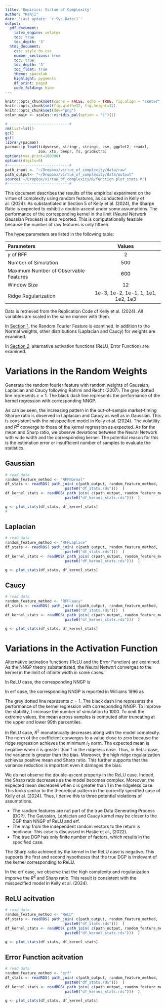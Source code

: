 ```yaml
---
title: 'Empirics: Virtue of Complexity'
author: "Kanji"
date: 'Last update: `r Sys.Date()`'
output:
  pdf_document:
    latex_engine: xelatex
    toc: true
    toc_depth: '3'
  html_document:
    css: style_do.css
    number_sections: true
    toc: true
    toc_depth: '3'
    toc_float: true
    theme: spacelab
    highlight: pygments
    df_print: paged
    code_folding: hide
---
```


```r
knitr::opts_chunk$set(cache = FALSE, echo = TRUE, fig.align = "center")
knitr::opts_chunk$set(fig.width=12, fig.height=12) 
knitr::opts_chunk$set(dev="png")
color_main <- scales::viridis_pal(option = "C")(1)
```


```r
# ---------------------------#
rm(list=ls())
gc()
gc()
library(pacman)
pacman::p_load(tidyverse, stringr, stringi, csv, ggplot2, readxl,
               zoo, xts, beepr, fs, gridExtra)
options(max.print=100000) 
options(digits=6) 
#----------------------------#
path_input <- "~/Dropbox/virtue_of_complexity/data/raw"
path_output<- "~/Dropbox/virtue_of_complexity/data/output"
source('~/Dropbox/virtue_of_complexity/R/function_plot_stats.R')
#----------------------------#
```

This document describes the results of the empirical experiment on the virtue of complexity using random features, as conducted in Kelly et al. (2024).
As substantiated in Section 5 of Kelly et al. (2024), the Sharpe Ratio is expected to exhibit a double-ascent under some assumptions.
The performance of the corresponding kernel in the limit (Neural Network Gaussian Process) is also reported.
This is computationally feasible because the number of raw features is only fifteen.

The hyperparameters are listed in the following table:

| Parameters | Values | 
| :--- | :---: |
| $\gamma$ of RFF | 2 |
| Number of Simulation | 500 |
| Maximum Number of Observable Features | 600 |
| Window Size | 12 |
| Ridge Regularization | 1e-3, 1e-2, 1e-1, 1, 1e1, 1e2, 1e3 |

Data is retrieved from the Replication Code of Kelly et al. (2024).
All variables are scaled in the same manner with them.


In [Section 1](#RW), the Random Fourier Feature is examined. In addition to the Normal weights, other distributions (Laplacian and Caucy) for weights are examined. 

In [Section 2](#AVF), alternative activation functions (ReLU, Error Function) are examined. 

# Variations in the Random Weights {#RW}
Generate the random fourier feature with random weights of Gaussian, Laplacian and Caucy following Rahimi and Recht (2007). 
The grey dotted line represents $c=1$.
The black dash line represents the performance of the kernel regression with corresponding NNGP.


As can be seen, the increasing pattern in the out-of-sample market-timing Sharpe ratio is observed in Laplacian and Caucy as well as in Gaussian.
This is consistent with the misspecified model in Kelly et al. (2024).
The volatility and $R^2$ converge to those of the kernel regression as expected.
As for the mean and Sharp ratio, we observe deviations between the Neural Network with wide width and the corresponding kernel.
The potential reason for this is the estimation error or insufficient number of samples to evaluate the statistics.


## Gaussian

```r
# read data
random_feature_method <- "RFFNormal"
df_stats <- readRDS( path_join( c(path_output, random_feature_method, 
                           paste0("df_stats.rds")))  )
df_kernel_stats <- readRDS( path_join( c(path_output, random_feature_method, 
                           paste0("df_kernel_stats.rds")))  )
```


```r
g <- plot_stats(df_stats, df_kernel_stats)
# 
```


## Laplacian

```r
# read data
random_feature_method <- "RFFLaplace"
df_stats <- readRDS( path_join( c(path_output, random_feature_method, 
                           paste0("df_stats.rds")))  )
df_kernel_stats <- readRDS( path_join( c(path_output, random_feature_method, 
                           paste0("df_kernel_stats.rds")))  )
```

```r
g <- plot_stats(df_stats, df_kernel_stats)

```

## Caucy

```r
# read data
random_feature_method <- "RFFCaucy"
df_stats <- readRDS( path_join( c(path_output, random_feature_method, 
                           paste0("df_stats.rds")))  )
df_kernel_stats <- readRDS( path_join( c(path_output, random_feature_method, 
                           paste0("df_kernel_stats.rds")))  )
```

```r
g <- plot_stats(df_stats, df_kernel_stats)

```

#  Variations in the Activation Function {#AVF}
Alternative activation functions (ReLU and the Error Function) are examined. 
As the NNGP theory substantiated, the Neural Networl converges to the kernel in the limit of infinite width in some cases.

In ReLU case, the corresponding NNGP is

\begin{align}
K(x_1, x_2) = 
\frac{1}{\pi} \left( x_1^\top x_2 \left( \pi - \arccos \left( \frac{x_1^\top x_2}{\|x_1\|_2 \|x_2\|_2} \right) \right) +　\sqrt{ \|x_1\|^2_2 \|x_2\|^2_2 - ( x_1^\top x_2 )^2} \right)
\end{align}


In erf case, the corresponding NNGP is reported in Williams 1996 as

\begin{align}
K(x_1, x_2) = 
\frac{2}{\pi} \arcsin \left( \frac{2 x_1^\top  x_2 }{\sqrt{1 + 2 x_1^\top  x_1} \cdot \sqrt{1 + 2 x_2^\top  x_2}} \right)
\end{align}

The grey dotted line represents $c=1$.
The black dash line represents the performance of the kernel regression with corresponding NNGP.
To improve the stability, I increase the number of simulation to 1000.
To omit the extreme values, the mean across samples is computed after truncating at the upper and lower 99th percentiles.

In ReLU case, $R^2$ monotonically decreases along with the model complexity.
The norm of the coefficient converges to a value close to zero because the ridge regression achieves the minimum $l_2$ norm.
The expected mean is negative when $c$ is greater than $1$ in the ridgeless case. 
Thus, in ReLU case, the variance is greater than the bias.
Moreover, the high ridge regularization achieves positive mean and Sharp ratio. 
This further supports that the variance reduction is important even it damages the bias.

We do not observe the double-ascent property in the ReLU case.
Indeed, the Sharp ratio decreases as the model becomes complex. 
Moreover, the expected mean decreases when $c$ is greater than $1$ in the ridgeless case. 
This looks similar to the theoretical pattern in the correctly specified case of Kelly et al. (2024).
Thus, I derive this to three potential violations of assumptions.

-   The random features are not part of the true Data Generating Process (DGP). The Gaussian, Laplacian and Caucy kernel may be closer to the DGP than NNGP of ReLU and erf.
-   The map from the independent random vectors to the return is nonlinear. This case is discussed in Hastie et al., (2022). 
-   The true DGP has only finite number of factors, which results in the specified case.

The Sharp ratio achieved by the kernel in the ReLU case is negative. 
This supports the first and second hypotheses that the true DGP is irrelevant of the kernel corresponding to ReLU.


In the erf case, we observe that the high complexity and regularization imporve the $R^2$ and Sharp ratio. 
This result is consistent with the misspecified model in Kelly et al. (2024).

## ReLU acitvation 

```r
# read data
random_feature_method <- "ReLU"
df_stats <- readRDS( path_join( c(path_output, random_feature_method, 
                           paste0("df_stats.rds")))  )
df_kernel_stats <- readRDS( path_join( c(path_output, random_feature_method, 
                           paste0("df_kernel_stats.rds")))  )
```


```r
g <- plot_stats(df_stats, df_kernel_stats)

```

## Error Function acitvation


```r
# read data
random_feature_method <- "erf"
df_stats <- readRDS( path_join( c(path_output, random_feature_method,
                           paste0("df_stats.rds")))  )
df_kernel_stats <- readRDS( path_join( c(path_output, random_feature_method, 
                           paste0("df_kernel_stats.rds")))  )
```


```r
g <- plot_stats(df_stats, df_kernel_stats)

```


